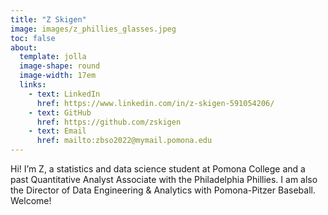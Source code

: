 ```yaml
---
title: "Z Skigen"
image: images/z_phillies_glasses.jpeg
toc: false
about: 
  template: jolla
  image-shape: round
  image-width: 17em
  links:
    - text: LinkedIn
      href: https://www.linkedin.com/in/z-skigen-591054206/
    - text: GitHub
      href: https://github.com/zskigen
    - text: Email
      href: mailto:zbso2022@mymail.pomona.edu
---
```


Hi! I’m Z, a statistics and data science student at Pomona College and a past Quantitative Analyst Associate with the Philadelphia Phillies. I am also the Director of Data Engineering & Analytics with Pomona-Pitzer Baseball. Welcome!


